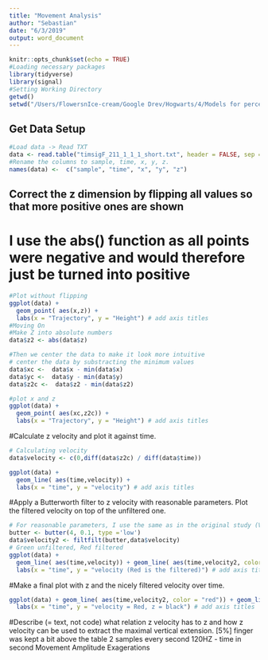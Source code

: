 ```yaml
---
title: "Movement Analysis"
author: "Sebastian"
date: "6/3/2019"
output: word_document
---
```






```r
knitr::opts_chunk$set(echo = TRUE)
#Loading necessary packages
library(tidyverse)
library(signal)
#Setting Working Directory
getwd()
setwd("/Users/FlowersnIce-cream/Google Drev/Hogwarts/4/Models for perception and action/Exam/Exam/")
```

## Get Data Setup
```r
#Load data -> Read TXT
data <- read.table("timsigF_211_1_1_1_short.txt", header = FALSE, sep = ",", dec = ".")
#Rename the columns to sample, time, x, y, z.
names(data) <-  c("sample", "time", "x", "y", "z")
```

## Correct the z dimension by flipping all values so that more positive ones are shown
# I use the abs() function as all points were negative and would therefore just be turned into positive
```r
#Plot without flipping
ggplot(data) +
  geom_point( aes(x,z)) +
  labs(x = "Trajectory", y = "Height") # add axis titles
#Moving On
#Make Z into absolute numbers
data$z2 <- abs(data$z)

#Then we center the data to make it look more intuitive
# center the data by substracting the minimum values
data$xc <-  data$x - min(data$x)
data$yc <-  data$y - min(data$y)
data$z2c <-  data$z2 - min(data$z2)

#plot x and z
ggplot(data) +
  geom_point( aes(xc,z2c)) +
  labs(x = "Trajectory", y = "Height") # add axis titles

```
#Calculate z velocity and plot it against time.
```r
# Calculating velocity
data$velocity <- c(0,diff(data$z2c) / diff(data$time))

ggplot(data) +
  geom_line( aes(time,velocity)) +
  labs(x = "time", y = "velocity") # add axis titles

```
#Apply a Butterworth filter to z velocity with reasonable parameters. Plot the filtered velocity on top of the unfiltered one.
```r
# For reasonable parameters, I use the same as in the original study (Vesper, C., Schmitz, L., & Knoblich, G. (2017))
butter <- butter(4, 0.1, type ='low')
data$velocity2 <- filtfilt(butter,data$velocity)
# Green unfiltered, Red filtered
ggplot(data) +
  geom_line( aes(time,velocity)) + geom_line( aes(time,velocity2, color ="red")) +
  labs(x = "time", y = "velocity (Red is the filtered)") # add axis titles

```
#Make a final plot with z and the nicely filtered velocity over time.
```r
ggplot(data) + geom_line( aes(time,velocity2, color = "red")) + geom_line( aes(time,z2c))  +
  labs(x = "time", y = "velocity = Red, z = black") # add axis titles

```
#Describe (= text, not code) what relation z velocity has to z and how z velocity can be used to extract the maximal vertical extension. [5%]
finger was kept a bit above the table
2 samples every second 120HZ - time in second
Movement Amplitude Exagerations

